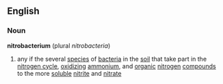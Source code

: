 ==English==
===Noun===
'''nitrobacterium'''  (plural ''nitrobacteria'')
# any if the several [[species]] of [[bacteria]] in the [[soil]] that take part in the [[nitrogen cycle]], [[oxidizing]] [[ammonium]], and [[organic]] [[nitrogen]] [[compound]]s to the more [[soluble]] [[nitrite]] and [[nitrate]]
